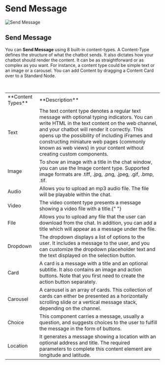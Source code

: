 

# Send Message


![Send Message](/docs/toolbox-1-cover.png)

## Send Message

You can **Send Message** using 8 built-in content-types. A Content-Type defines the structure of what the chatbot sends. It also dictates how your chatbot should render the content. It can be as straightforward or as complex as you want. For instance, a content type could be simple text or an image or a carousel.
You can add Content by dragging a Content Card over to a Standard Node.

<br />
<Table>
  <Tr>
    <Td>**Content Types**</Td>
    <Td>**Description**</Td>
  </Tr>
  <Tr>
    <Td>Text</Td>
    <Td>
      The text content type denotes a regular text message with optional typing
      indicators. You can write HTML in the text content on the web channel, and
      your chatbot will render it correctly. This opens up the possibility of
      including iFrames and constructing miniature web pages (commonly known as
      web views) in your content without creating custom components.
    </Td>
  </Tr>
  <Tr>
    <Td>Image</Td>
    <Td>
      To show an image with a title in the chat window, you can use the Image
      content type. Supported image formats are .tiff, .jpg, .png, .jpeg, .gif,
      .bmp, .tif.
    </Td>
  </Tr>
  <Tr>
    <Td>Audio</Td>
    <Td>
      Allows you to upload an mp3 audio file. The file will be playable within
      the chat.
    </Td>
  </Tr>
  <Tr>
    <Td>Video</Td>
    <Td>
      The video content type presents a message showing a video file with a
      title.{" "}
    </Td>
  </Tr>
  <Tr>
    <Td>File</Td>
    <Td>
      Allows you to upload any file that the user can download from the chat. In
      addition, you can add a title which will appear as a message under the
      file.
    </Td>
  </Tr>
  <Tr>
    <Td>Dropdown</Td>
    <Td>
      The dropdown displays a list of options to the user. It includes a message
      to the user, and you can customize the dropdown placeholder text and the
      text displayed on the selection button.
    </Td>
  </Tr>
  <Tr>
    <Td>Card</Td>
    <Td>
      A card is a message with a title and an optional subtitle. It also
      contains an image and action buttons. Note that you first need to create
      the action button separately.
    </Td>
  </Tr>
  <Tr>
    <Td>Carousel</Td>
    <Td>
      A carousel is an array of cards. This collection of cards can either be
      presented as a horizontally scrolling slide or a vertical message stack,
      depending on the channel.
    </Td>
  </Tr>
  <Tr>
    <Td>Choice</Td>
    <Td>
      This component carries a message, usually a question, and suggests choices
      to the user to fulfill the message in the form of buttons.
    </Td>
  </Tr>
  <Tr>
    <Td>Location</Td>
    <Td>
      It generates a message showing a location with an optional address and
      title. The required parameters to complete this content element are
      longitude and latitude.
    </Td>
  </Tr>
</Table>

